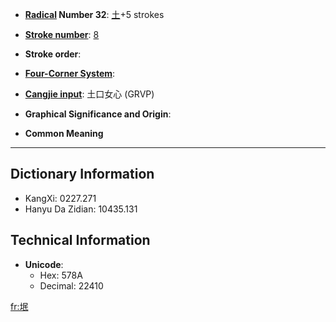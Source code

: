 * '''[[Wiktionary:Chinese radical index| Radical]] Number 32''': [[Wiktionary:Chinese radical index 土|土]]+5 strokes

* '''[[Wiktionary:Chinese total strokes index|Stroke number]]''': [[Wiktionary:Chinese total strokes index 8|8]]

* '''Stroke order''': 

* '''[[Wiktionary:Chinese four corner index|Four-Corner System]]''': 

* '''[[Wiktionary:Chinese Cangjie index|Cangjie input]]''': 土口女心 (GRVP)

* '''Graphical Significance and Origin''': 

* '''Common Meaning'''

----

== Dictionary Information ==

* KangXi: 0227.271
* Hanyu Da Zidian: 10435.131

== Technical Information ==

* '''Unicode''':
** Hex: 578A
** Decimal: 22410

[[fr:垊]]